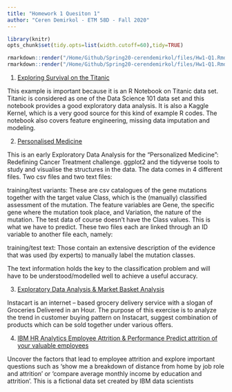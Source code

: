 ```yaml
---
title: "Homework 1 Quesiton 1"
author: "Ceren Demirkol - ETM 58D - Fall 2020"
---
```

```r
library(knitr)
opts_chunk$set(tidy.opts=list(width.cutoff=60),tidy=TRUE)
```

```r
rmarkdown::render("/Home/Github/Spring20-cerendemirkol/files/Hw1-Q1.Rmd",output_format="pdf_document")
rmarkdown::render("/Home/Github/Spring20-cerendemirkol/files/Hw1-Q1.Rmd",output_format="html_document")
```





















1. [Exploring Survival on the Titanic](https://www.kaggle.com/mrisdal/exploring-survival-on-the-titanic)

  This example is important because it is an R Notebook on Titanic data set. Titanic is considered as one of the Data Science 101 data set and this notebook provides a good exploratory data analysis. It is also a Kaggle Kernel, which is a very good source for this kind of example R codes. The notebook also covers feature engineering, missing data imputation and modeling.

2.  [Personalised Medicine](https://www.kaggle.com/headsortails/personalised-medicine-eda-with-tidy-r)

  This is an early Exploratory Data Analysis for the “Personalized Medicine”: Redefining Cancer Treatment challenge. ggplot2 and the tidyverse tools to study and visualise the structures in the data.
The data comes in 4 different files. Two csv files and two text files:

training/test variants: These are csv catalogues of the gene mutations together with the target value Class, which is the (manually) classified assessment of the mutation. The feature variables are Gene, the specific gene where the mutation took place, and Variation, the nature of the mutation. The test data of course doesn’t have the Class values. This is what we have to predict. These two files each are linked through an ID variable to another file each, namely:

training/test text: Those contain an extensive description of the evidence that was used (by experts) to manually label the mutation classes.

The text information holds the key to the classification problem and will have to be understood/modelled well to achieve a useful accuracy.


3. [Exploratory Data Analysis & Market Basket Analysis](https://www.kaggle.com/swapnil2129/exploratory-data-analysis-market-basket-analysis)

  Instacart is an internet – based grocery delivery service with a slogan of Groceries Delivered in an Hour. The purpose of this exercise is to analyze the trend in customer buying pattern on Instacart, suggest combination of products which can be sold together under various offers.


4. [IBM HR Analytics Employee Attrition & Performance Predict attrition of your valuable employees](https://www.kaggle.com/mbkinaci/comprehensive-eda-on-r-with-logistic-regression)


Uncover the factors that lead to employee attrition and explore important questions such as ‘show me a breakdown of distance from home by job role and attrition’ or ‘compare average monthly income by education and attrition’. This is a fictional data set created by IBM data scientists




